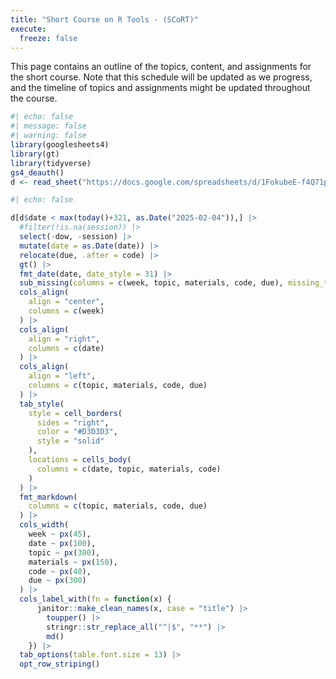 ```yaml
---
title: "Short Course on R Tools - (SCoRT)"
execute: 
  freeze: false
---
```


This page contains an outline of the topics, content, and assignments for the short course. Note that this schedule will be updated as we progress, and the timeline of topics and assignments might be updated throughout the course.

```r
#| echo: false
#| message: false
#| warning: false
library(googlesheets4)
library(gt)
library(tidyverse)
gs4_deauth()
d <- read_sheet("https://docs.google.com/spreadsheets/d/1FokubeE-f4Q71plkCsY84ZF_-2noo6TywXoGo2LItsM/edit?usp=sharing")
```

```r
#| echo: false

d[d$date < max(today()+321, as.Date("2025-02-04")),] |>
  #filter(!is.na(session)) |>
  select(-dow, -session) |>
  mutate(date = as.Date(date)) |>
  relocate(due, .after = code) |>
  gt() |>
  fmt_date(date, date_style = 31) |>
  sub_missing(columns = c(week, topic, materials, code, due), missing_text = "") |>
  cols_align(
    align = "center", 
    columns = c(week)
  ) |>
  cols_align(
    align = "right", 
    columns = c(date)
  ) |>
  cols_align(
    align = "left", 
    columns = c(topic, materials, code, due)
  ) |>
  tab_style(
    style = cell_borders(
      sides = "right",
      color = "#D3D3D3",
      style = "solid"
    ),
    locations = cells_body(
      columns = c(date, topic, materials, code)
    )
  ) |>
  fmt_markdown(
    columns = c(topic, materials, code, due)
  ) |>
  cols_width(
    week ~ px(45),
    date ~ px(100), 
    topic ~ px(300),
    materials ~ px(150),
    code ~ px(40),
    due ~ px(300)
  ) |>
  cols_label_with(fn = function(x) {
      janitor::make_clean_names(x, case = "title") |>
        toupper() |>
        stringr::str_replace_all("^|$", "**") |>
        md()
    }) |>
  tab_options(table.font.size = 13) |>
  opt_row_striping()
```
